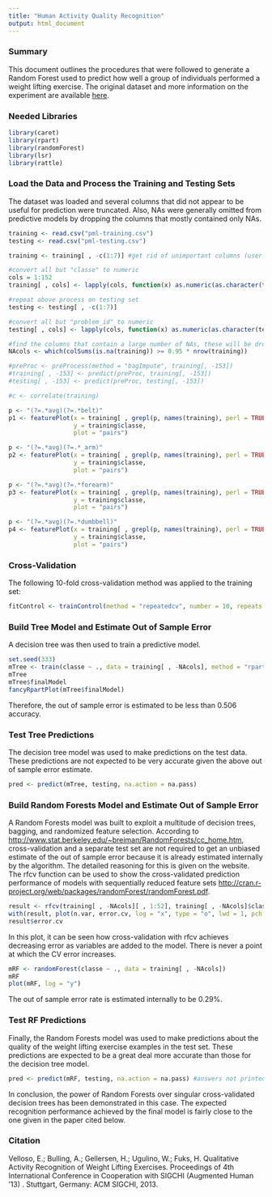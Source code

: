 ```yaml
---
title: "Human Activity Quality Recognition"
output: html_document
---
```


### Summary

This document outlines the procedures that were followed to generate a Random Forest used to predict how well a group of individuals performed a weight lifting exercise. The original dataset and more information on the experiment are available [here](http://groupware.les.inf.puc-rio.br/har#weight_lifting_exercises).  

### Needed Libraries
```r
library(caret)
library(rpart)
library(randomForest)
library(lsr)
library(rattle)
```

### Load the Data and Process the Training and Testing Sets

The dataset was loaded and several columns that did not appear to be useful for prediction were truncated. Also, NAs were generally omitted from predictive models by dropping the columns that mostly contained only NAs.

```r
training <- read.csv("pml-training.csv")
testing <- read.csv("pml-testing.csv")

training <- training[ , -c(1:7)] #get rid of unimportant columns (user and time information, etc.)

#convert all but "classe" to numeric
cols = 1:152
training[ , cols] <- lapply(cols, function(x) as.numeric(as.character(training[ , x]))) 

#repeat above process on testing set
testing <- testing[ , -c(1:7)]

#convert all but "problem_id" to numeric
testing[ , cols] <- lapply(cols, function(x) as.numeric(as.character(testing[ , x])))

#find the columns that contain a large number of NAs, these will be dropped when building predictive models
NAcols <- which(colSums(is.na(training)) >= 0.95 * nrow(training))
```

```r
#preProc <- preProcess(method = "bagImpute", training[, -153])
#training[ , -153] <- predict(preProc, training[, -153])
#testing[ , -153] <- predict(preProc, testing[, -153])
```

```r
#c <- correlate(training)
```

```r
p <- "(?=.*avg)(?=.*belt)"
p1 <- featurePlot(x = training[ , grepl(p, names(training), perl = TRUE)],
                  y = training$classe,
                  plot = "pairs")

p <- "(?=.*avg)(?=.*_arm)"
p2 <- featurePlot(x = training[ , grepl(p, names(training), perl = TRUE)],
                  y = training$classe,
                  plot = "pairs")

p <- "(?=.*avg)(?=.*forearm)"
p3 <- featurePlot(x = training[ , grepl(p, names(training), perl = TRUE)],
                  y = training$classe,
                  plot = "pairs")

p <- "(?=.*avg)(?=.*dumbbell)"
p4 <- featurePlot(x = training[ , grepl(p, names(training), perl = TRUE)],
                  y = training$classe,
                  plot = "pairs")
```

### Cross-Validation

The following 10-fold cross-validation method was applied to the training set:

```r
fitControl <- trainControl(method = "repeatedcv", number = 10, repeats = 10)
```

### Build Tree Model and Estimate Out of Sample Error

A decision tree was then used to train a predictive model.

```r
set.seed(333)
mTree <- train(classe ~ ., data = training[ , -NAcols], method = "rpart", trControl = fitControl)
mTree
mTree$finalModel
fancyRpartPlot(mTree$finalModel)
```

Therefore, the out of sample error is estimated to be less than 0.506 accuracy.

### Test Tree Predictions

The decision tree model was used to make predictions on the test data. These predictions are not expected to be very accurate given the above out of sample error estimate.

```r
pred <- predict(mTree, testing, na.action = na.pass)
```

### Build Random Forests Model and Estimate Out of Sample Error

A Random Forests model was built to exploit a multitude of decision trees, bagging, and randomized feature selection. According to [http://www.stat.berkeley.edu/~breiman/RandomForests/cc_home.htm](http://www.stat.berkeley.edu/~breiman/RandomForests/cc_home.htm), cross-validation and a separate test set are not required to get an unbiased estimate of the out of sample error because it is already estimated internally by the algorithm. The detailed reasoning for this is given on the website. The rfcv function can be used to show the cross-validated prediction performance of models with sequentially reduced feature sets [http://cran.r-project.org/web/packages/randomForest/randomForest.pdf](http://cran.r-project.org/web/packages/randomForest/randomForest.pdf).

```r
result <- rfcv(training[ , -NAcols][ , 1:52], training[ , -NAcols]$classe)
with(result, plot(n.var, error.cv, log = "x", type = "o", lwd = 1, pch = 19))
result$error.cv
```

In this plot, it can be seen how cross-validation with rfcv achieves decreasing error as variables are added to the model. There is never a point at which the CV error increases.

```r
mRF <- randomForest(classe ~ ., data = training[ , -NAcols])
mRF
plot(mRF, log = "y")
```

The out of sample error rate is estimated internally to be 0.29%.

### Test RF Predictions

Finally, the Random Forests model was used to make predictions about the quality of the weight lifting exercise examples in the test set. These predictions are expected to be a great deal more accurate than those for the decision tree model.

```r
pred <- predict(mRF, testing, na.action = na.pass) #answers not printed
```

In conclusion, the power of Random Forests over singular cross-validated decision trees has been demonstrated in this case. The expected recognition performance achieved by the final model is fairly close to the one given in the paper cited below.

### Citation

Velloso, E.; Bulling, A.; Gellersen, H.; Ugulino, W.; Fuks, H. Qualitative Activity Recognition of Weight Lifting Exercises. Proceedings of 4th International Conference in Cooperation with SIGCHI (Augmented Human '13) . Stuttgart, Germany: ACM SIGCHI, 2013.